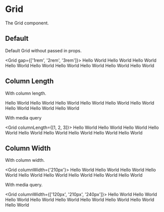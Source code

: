 
<Meta title="Components/Grid" />

# Grid

The Grid component.


## Default

Default Grid without passed in props.

<Grid gap={['1rem', '2rem', '3rem']}>
  <GridItem>Hello World</GridItem>
  <GridItem>Hello World</GridItem>
  <GridItem>Hello World</GridItem>
  <GridItem>Hello World</GridItem>
  <GridItem>Hello World</GridItem>
  <GridItem>Hello World</GridItem>
  <GridItem>Hello World</GridItem>
  <GridItem>Hello World</GridItem>
  <GridItem>Hello World</GridItem>
</Grid>

## Column Length

With column length.

<Grid columnLength={1}>
  <GridItem>Hello World</GridItem>
  <GridItem>Hello World</GridItem>
  <GridItem>Hello World</GridItem>
  <GridItem>Hello World</GridItem>
  <GridItem>Hello World</GridItem>
  <GridItem>Hello World</GridItem>
  <GridItem>Hello World</GridItem>
  <GridItem>Hello World</GridItem>
  <GridItem>Hello World</GridItem>
</Grid>

With media query

<Grid columnLength={[1, 2, 3]}>
  <GridItem>Hello World</GridItem>
  <GridItem>Hello World</GridItem>
  <GridItem>Hello World</GridItem>
  <GridItem>Hello World</GridItem>
  <GridItem>Hello World</GridItem>
  <GridItem>Hello World</GridItem>
  <GridItem>Hello World</GridItem>
  <GridItem>Hello World</GridItem>
  <GridItem>Hello World</GridItem>
</Grid>

## Column Width

With column width.

<Grid columnWidth={'210px'}>
  <GridItem>Hello World</GridItem>
  <GridItem>Hello World</GridItem>
  <GridItem>Hello World</GridItem>
  <GridItem>Hello World</GridItem>
  <GridItem>Hello World</GridItem>
  <GridItem>Hello World</GridItem>
  <GridItem>Hello World</GridItem>
  <GridItem>Hello World</GridItem>
  <GridItem>Hello World</GridItem>
</Grid>

With media query.

<Grid columnWidth={['120px', '210px', '240px']}>
  <GridItem>Hello World</GridItem>
  <GridItem>Hello World</GridItem>
  <GridItem>Hello World</GridItem>
  <GridItem>Hello World</GridItem>
  <GridItem>Hello World</GridItem>
  <GridItem>Hello World</GridItem>
  <GridItem>Hello World</GridItem>
  <GridItem>Hello World</GridItem>
  <GridItem>Hello World</GridItem>
</Grid>
